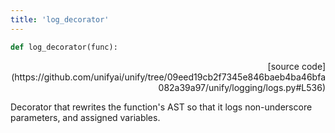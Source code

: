 ```yaml
---
title: 'log_decorator'
---
```


```python
def log_decorator(func):
```

<p align="right">[source code](https://github.com/unifyai/unify/tree/09eed19cb2f7345e846baeb4ba46bfa082a39a97/unify/logging/logs.py#L536)</p>

Decorator that rewrites the function's AST so that it logs non-underscore
parameters, and assigned variables.